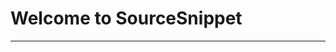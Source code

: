 <style>{`
        
        body {
            background-color: Canvas;
            color: CanvasText;
            color-scheme: light dark;
        }

`}</style>

<h1 style={{ textAlign:'center', width:"100%"}}> Welcome to SourceSnippet </h1>

<hr/>
